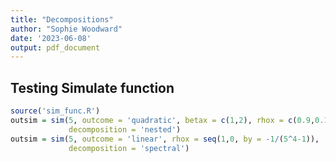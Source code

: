 ```yaml
---
title: "Decompositions"
author: "Sophie Woodward"
date: '2023-06-08'
output: pdf_document
---
```


## Testing Simulate function
```r
source('sim_func.R')
outsim = sim(5, outcome = 'quadratic', betax = c(1,2), rhox = c(0.9,0.1),
             decomposition = 'nested')
outsim = sim(5, outcome = 'linear', rhox = seq(1,0, by = -1/(5^4-1)),
             decomposition = 'spectral')
```